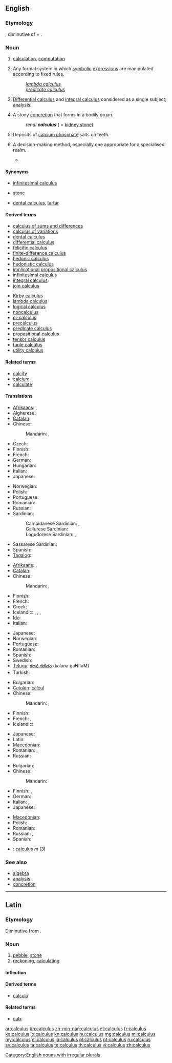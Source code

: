 ==English==
{{wikipedia|dab=calculus (disambiguation)|calculus}}

===Etymology===
{{etyl|la}} {{term|calculus||a latin word meaning pebble or stone used for counting|lang=la}}, diminutive of {{term|calx||limestone|lang=la}} + {{term|-ulus|lang=la}}.

===Noun===
{{wikipedia}}
{{en-noun|calculi|pl2=calculuses|-}}

# {{dated|countable}} [[calculation]], [[computation]]
# {{countable|mathematics}} Any formal system in which [[symbolic]] [[expression]]s are manipulated according to fixed rules.
#: ''[[lambda calculus]]''
#: ''[[predicate calculus]]''
# {{uncountable|mathematics}} [[differential calculus|Differential calculus]] and [[integral calculus]] considered as a single subject; [[analysis]].
# {{countable|medicine}} A stony [[concretion]] that forms in a bodily organ.
#: ''renal '''calculus''''' ( = [[kidney stone]])
# {{uncountable|dentistry}} Deposits of [[calcium phosphate]] salts on teeth.
# {{countable}} A decision-making method, especially one appropriate for a specialised realm.
#* {{quote-news|title=Cameron calls for bankers’ ‘day of reckoning’|work=Financial Times|date=Dec 16|year=2008|passage=The Tory leader refused to state how many financiers he thought should end up in jail, saying: “There is not some simple '''calculus'''."}}

====Synonyms====
* {{sense|in analysis}} [[infinitesimal calculus]]
* {{sense|in medicine}} [[stone]]
* {{sense|in dentistry}} [[dental calculus]], [[tartar]]

====Derived terms====
<!--see Wikipedia for definitions-->
{{top2}}
* [[calculus of sums and differences]]
* [[calculus of variations]]
* [[dental calculus]]
* [[differential calculus]]
* [[felicific calculus]]
* [[finite-difference calculus]]
* [[hedonic calculus]]
* [[hedonistic calculus]]
* [[implicational propositional calculus]]
* [[infinitesimal calculus]]
* [[integral calculus]]
* [[join calculus]]
{{mid2}}
* [[Kirby calculus]]
* [[lambda calculus]]
* [[logical calculus]]
* [[noncalculus]]
* [[pi-calculus]]
* [[precalculus]]
* [[predicate calculus]]
* [[propositional calculus]]
* [[tensor calculus]]
* [[tuple calculus]]
* [[utility calculus]]
{{bottom}}

====Related terms====
* [[calcify]]
* [[calcium]]
* [[calculate]]

====Translations====
{{trans-top|formal mathematical system}}
* [[Afrikaans]]: {{t|af|analise}}, {{t|af|calculus}}
* Algherese: {{tø|cln|càlcul}}
* [[Catalan]]: {{t+|ca|càlcul|m}}
* Chinese:
*: Mandarin: {{t-|cmn|微積分學|sc=Hani}}, {{t-|cmn|微积分学|tr=wēijīfēnxué|sc=Hani}}
* Czech: {{t+|cs|počet|m}}
* Finnish: {{t|fi|laskenta}}
* French: {{t+|fr|calcul|m}}
* German: {{t+|de|Kalkül|m}}
* Hungarian: {{t+|hu|kalkulus}}
* Italian: {{t|it|calcolo}}
* Japanese: {{t-|ja|微積分学|tr=bisekibungaku}}
{{trans-mid}}
* Norwegian: {{t|no|beregning|m|f}}
* Polish: {{t+|pl|rachunek|m}}
* Portuguese: {{t+|pt|cálculo}}
* Romanian: {{t|ro|calcul|n}}
* Russian: {{t|ru|исчисление|n|tr=isčislénije|sc=Cyrl}}
* Sardinian:
*: Campidanese Sardinian: {{tø|sro|calculu}}, {{tø|sro|càrculu}}
*: Gallurese Sardinian: {{tø|sdn|calculu}}
*: Logudorese Sardinian: {{tø|src|calculu}}, {{tø|src|càrculu}}
* Sassarese Sardinian: {{tø|sdc|càlcuru}}
* Spanish: {{t+|es|cálculo|m}}
* [[Tagalog]]: {{t-|tl|tayahan|xs=Tagalog}}
{{trans-bottom}}

{{trans-top|differential calculus and integral calculus considered as a single subject}}
* [[Afrikaans]]: {{t|af|analise}}, {{t|af|calculus}}
* [[Catalan]]: {{t+|ca|càlcul|m}}
* Chinese:
*: Mandarin: {{t-|cmn|微積分|sc=Hani}}, {{t-|cmn|微积分|tr=wēijīfēn|sc=Hani}}
* Finnish: {{t|fi|laskenta}}
* French: {{t+|fr|calcul|m}}
* Greek: {{t+|el|λογισμός|m}}
* Icelandic: {{t|is|deilda- og heildareikningur|m}}, {{t|is|diffur- og tegurreikningur|m}}, {{t|is|örsmæðareikningur|m}}, {{t|is|reiknivísi|f}}
* [[Ido]]: {{t+|io|kalkulo|xs=Ido}}
* Italian: {{t-|it|calcolo|it|m}}
{{trans-mid}}
* Japanese: {{t+|ja|微積分|tr=bisekibun}}
* Norwegian: {{t+|no|matematikk|m}}
* Portuguese: {{t+|pt|cálculo|m}}
* Romanian: {{t|ro|calcul diferențial|n}}
* Spanish: {{t+|es|cálculo diferencial|m}}
* Swedish: {{t+|sv|analys|c}}
* [[Telugu]]: [[కలన గణితం]] (kalana gaNitaM)
* Turkish: {{t+|tr|kalkülüs}}
{{trans-bottom}}

{{trans-top|stony concretion in an organ}}
* Bulgarian: {{t+|bg|камък|m}}
* [[Catalan]]: [[càlcul]] {{m}}
* Chinese:
*: Mandarin: {{t-|cmn|結石|sc=Hani}}, {{t-|cmn|结石|tr=jiéshí|sc=Hani}}
* Finnish: {{t|fi|kivi}}
* French: {{t+|fr|calcul|m}}, {{t+|fr|lithiase|f}}
* Icelandic: {{t|is|steinn|m}}
{{trans-mid}}
* Japanese: {{t-|ja|結石|tr=kesseki}}
* Latin: {{t-|la|lapillus|m}}
* [[Macedonian]]: {{t-|mk|камен|m|tr=kámen}}
* Romanian: {{t|ro|piatră}}, {{t|ro|calcul|m}}
* Russian: {{t+|ru|камень|m|tr=kámen'}}
{{trans-bottom}}

{{trans-top|deposits on teeth}}
* Bulgarian: {{t|bg|зъбен камък}}
* Chinese:
*: Mandarin: {{t|zh|牙石|tr=yáshí|sc=Hani}}
* Finnish: {{t|fi|kivi}}, {{t|fi|hammaskivi}}
* German: {{t+|de|Zahnstein|m}}
* Italian: {{t-|it|tartaro|m}}, {{t+|it|tartaro dentario|m}}
* Japanese: {{t|ja|歯石|tr=しせき, shiseki|sc=Jpan}}
{{trans-mid}}
* [[Macedonian]]: {{t|mk|забен камен|m|tr=záben kámen}}
* Polish: {{t+|pl|kamień nazębny|m}}
* Romanian: {{t|ro|piatră}}
* Russian: {{t|ru|зубной камень|m|tr=zubnój kámen'}},  {{t|ru|зубной налёт|m|tr=zubnój naljót}}
* Spanish: {{t+|es|sarro|m}}
{{trans-bottom}}

<!--Remove this section once all of the translations below have been moved into the tables above.-->
{{checktrans-top}}
* {{ttbc|la}}: [[calculus#Latin|calculus]] ''m'' (3)
{{trans-bottom}}

===See also===
* [[algebra]]
* [[analysis]]
* [[concretion]]

[[Category:English nouns with irregular plurals]]

----

==Latin==

===Etymology===
Diminutive from {{suffix|calx|ulus|gloss1=limestone, game counter|lang=la}}.

===Noun===
{{la-noun|calculus|calculi|calculī|m|second}}

# [[pebble]], [[stone]]
# [[reckoning]], [[calculating]]

====Inflection====
{{la-decl-2nd|calcul}}

====Derived terms====
* [[calculo#Latin|calculō]]

====Related terms====
* [[calx]]

[[ar:calculus]]
[[bn:calculus]]
[[zh-min-nan:calculus]]
[[et:calculus]]
[[fr:calculus]]
[[ko:calculus]]
[[io:calculus]]
[[kn:calculus]]
[[hu:calculus]]
[[mg:calculus]]
[[ml:calculus]]
[[my:calculus]]
[[nl:calculus]]
[[ja:calculus]]
[[pl:calculus]]
[[pt:calculus]]
[[ru:calculus]]
[[sv:calculus]]
[[ta:calculus]]
[[te:calculus]]
[[th:calculus]]
[[vi:calculus]]
[[zh:calculus]]